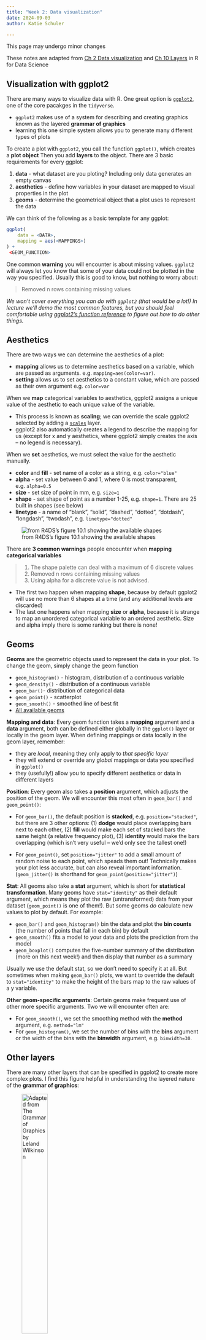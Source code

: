 ```yaml
---
title: "Week 2: Data visualization"
date: 2024-09-03
author: Katie Schuler

---
```


::: {.callout-warning title="Under Construction"}
This page may undergo minor changes
:::


::: {.callout-note title="Acknowledgement"}
These notes are adapted from [Ch 2 Data visualization](https://r4ds.hadley.nz/data-visualize) and [Ch 10 Layers](https://r4ds.hadley.nz/layers) in R for Data Science
:::



## Visualization with ggplot2

There are many ways to visualize data with R. One great option is [`ggplot2`](https://ggplot2.tidyverse.org/), one of the core pacakges in the `tidyverse`.

- `ggplot2` makes use of a system for describing and creating graphics known as the layered **grammar of graphics** 
- learning this one simple system allows you to generate many different types of plots

To create a plot with `ggplot2`, you call the function `ggplot()`, which creates a **plot object** Then you add **layers** to the object. There are 3 basic requirements for every ggplot:

1. **data** - what dataset are you ploting? Including only data generates an empty canvas 
2. **aesthetics** - define how variables in your dataset are mapped to visual properties in the plot
3. **geoms** - determine the geometrical object that a plot uses to represent the data

We can think of the following as a basic template for any ggplot:

```r
ggplot(
    data = <DATA>,
    mapping = aes(<MAPPINGS>)
) + 
 <GEOM_FUNCTION>
```

One common **warning** you will encounter is about missing values. `ggplot2` will always let you know that some of your data could not be plotted in the way you specified. Usually this is good to know, but nothing to worry about: 

> Removed n rows containing missing values 


*We won't cover everything you can do with `ggplot2` (that would be a lot!) In lecture we'll demo the most common features, but you should feel comfortable using [ggplot2's function reference](https://ggplot2.tidyverse.org/reference/) to figure out how to do other things.*


## Aesthetics 

There are two ways we can determine the aesthetics of a plot: 

- **mapping** allows us to determine aesthetics based on a variable, which are passed as arguments. e.g. `mapping=aes(color=var)`. 
- **setting** allows us to set aesthetics to a constant value, which are passed as their own argument e.g. `color=var`

When we **map** categorical variables to aesthetics, ggplot2 assigns a unique value of the aesthetic to each unique value of the variable. 

- This process is known as **scaling**; we can override the scale ggplot2 selected by adding a [`scales`](#scales) layer.
- ggplot2 also automatically creates a legend to describe the mapping for us (except for x and y aesthetics, where ggplot2 simply creates the axis -- no legend is necessary). 

When we **set** aesthetics, we must select the value for the aesthetic manually. 

- **color** and **fill** - set name of a color as a string, e.g. `color="blue"`
- **alpha** - set value between 0 and 1, where 0 is most transparent, e.g. `alpha=0.5`
- **size** - set size of point in mm, e.g. `size=1`
- **shape** - set shape of point as a number 1-25, e.g. `shape=1`. There are 25 built in shapes (see below)
- **linetype** - a name of "blank", "solid", "dashed", "dotted", "dotdash", "longdash", "twodash", e.g. `linetype="dotted"`

![from R4DS's figure 10.1 showing the available shapes](/assests/images/shapes-r4ds.png){#fig-shapes}

There are **3 common warnings** people encounter when **mapping categorical variables** 

> 1. The shape palette can deal with a maximum of 6 discrete values
> 2. Removed n rows containing missing values
> 3. Using alpha for a discrete value is not advised.

- The first two happen when mapping **shape**, because by default ggplot2 will use no more than 6 shapes at a time (and any additional levels are discarded)
- The last one happens when mapping **size** or **alpha**, because it is strange to map  an unordered categorical variable to an ordered aesthetic. Size and alpha imply there is some ranking but there is none!



## Geoms 

**Geoms** are the geometric objects used to represent the data in your plot. To change the geom, simply change the geom function

- `geom_histogram()` - histogram, distribution of a continuous variable
- `geom_density()` - distribution of a continuous variable
- `geom_bar()`- distribution of categorical data
- `geom_point()` - scatterplot
- `geom_smooth()` - smoothed line of best fit 
- [All available geoms](https://ggplot2.tidyverse.org/reference/#geoms)

**Mapping and data**: Every geom function takes a **mapping** argument and a **data** argument, both can be defined either globally in the `ggplot()` layer or locally in the geom layer. When defining mappings or data locally in the geom layer, remember:

- they are *local*, meaning they only apply to *that specific layer* 
- they will extend or override any *global* mappings or data you specified in `ggplot()`
- they (usefully!) allow you to specify different aesthetics or data in different layers

**Position**: Every geom also takes a **position** argument, which adjusts the position of the geom. We will encounter this most often in `geom_bar()` and `geom_point()`:

- For `geom_bar()`, the default position is **stacked**, e.g. `position="stacked"`, but there are 3 other options: (1) **dodge** would place overlapping bars next to each other, (2) **fill** would make each set of stacked bars the same height (a relative frequency plot), (3) **identity** would make the bars overlapping (which isn't very useful -- we'd only see the tallest one!)

- For `geom_point()`, set `position="jitter"` to add a small amount of random noise to each point, which speads them out! Technically makes your plot less accurate, but can also reveal important information. (`geom_jitter()` is shorthand for `geom_point(position="jitter")`)

**Stat**: All geoms also take a **stat** argument, which is short for **statistical transformation**. Many geoms have `stat="identity"` as their default argument, which means they plot the raw (untransformed) data from your dataset (`geom_point()` is one of them!). But some geoms *do* calculate new values to plot by default. For example:

- `geom_bar()` and `geom_histogram()` bin the data and plot the **bin counts** (the number of points that fall in each bin) by default
- `geom_smooth()` fits a model to your data and plots the prediction from the model 
- `geom_boxplot()` computes the five-number summary of the distribution (more on this next week!) and then display that number as a summary

Usually we use the default stat, so we don't need to specify it at all. But sometimes when making `geom_bar()` plots, we want to override the default to `stat="identity"` to make the height of the bars map to the raw values of a y variable.

**Other geom-specific arguments**: Certain geoms make frequent use of other more specific arguments. Two we will encounter often are:

- For `geom_smooth()`, we set the smoothing method with the **method** argument, e.g. `method="lm"`
- For `geom_histogram()`, we set the number of bins with the **bins** argument or the width of the bins with the **binwidth** argument, e.g. `binwidth=30`. 


## Other layers 

There are many other layers that can be specified in ggplot2 to create more complex plots. I find this figure helpful in understanding the layered nature of the **grammar of graphics**: 

![Adapted from The Grammar of Graphics by Leland Wilkinson](/assests/images/gglayers.png){#fig-gglayers width=40%}

Below we'll outline some common uses for the following layers. We demoed most of this in class, but a few of them might be new to you!

- **facets** - display subsets of data
- **labels** - modifies axis, legend and plot labels
- **themes** - overall visuals
- **scales** - map data values to visual values of aestetic

### Facets 

Facets are smaller plots that display different subsets of the data. They are often used as an alternative to aesthetics to plot additional categorical variables. 

- `facet_wrap(~var)` - splits a plot into subplots based on a categorical variable; each subplot displays a subset of the data. The **ncol** argument takes a number and specifies the number of columns. 
- `facet_grid(rows~cols)` - splits a plot into subplots with the combination of two variables, one as the rows of the facet and one as the columns. To leave off rows (or cols), use the `.`, e.g. `facet_grid(.~species)`
- `scales` - by default facets share the same scale and range for x and y aesthetics. Set the `scales` argument to "free" to allow for different axis scales, e.g. `scales="free"`


### Labels 

The `labs()` functions allows you to modify axis, legend, and plot labels. `labs()` takes several arguments. 

Some are a straightforward name, like: 

- **title** - plot title
- **subtitle** - plot subtitle 
- **caption** - caption at bottom right of plot

Others are mapped to aesthetics, like: 

- **x** - the x axis label
- **y** - the y axis label
- **color** - the legend for the color aesthetic
- **size** - the legend for the size aesthetic

### Themes 

ggplot2 comes with many [complete themes](https://ggplot2.tidyverse.org/reference/ggtheme.html) which control how everything is displayed (except data!). A few favorites include:

- `theme_gray()` - the default
- `theme_bw()` - classic dark-on-light theme
- `theme_minimal()` - minimal theme with no backgroun annotations 
- `theme_classic()` - a classic looking theme with no gridelines

Themes take a few arguments, two of which we may use in the class: 

- **base_size** - base font size, given in pts 
- **base_family** - base font family to use 


### Scales 

[Scales](https://ggplot2.tidyverse.org/reference/#scales) control the details of how data values are translated to visual properties. Adding a scale layer overrides the default scales that ggplot2 uses automatically. There are many kinds of scales, but we will mostly encounter them when changing colors of things:  

- `scale_color_brewer()` - changes the color, allows you to [select color palettes](https://ggplot2.tidyverse.org/reference/scale_brewer.html) from the RColorBrewer package with **palette** argument, e.g. `palette="Greens"`
- `scale_fill_manual()` - also changes the color, set to manual values with **values** argument, e.g. `values=c("green", "blue", "red")`


## Shortcuts 

When calling ggplot2 (or any function!) we can specify argument names explicitly or leave them off (implicit). Leaving off the names makes code more conscise, so you'll typically see it that way.

- **explicit** naming of arguments allow us to write them in any order (because we indicate them to ggplot2 by their name)

    ```r
    ggplot(
        data = my_data,
        mapping = aes(x = weight, y = height)
    )
    ```

- **implict** argument names means we have to specify them in a perscribed order (data first!) so ggplot2 can identify them without their name

    ```r
    ggplot(
        my_data,
        aes(x = weight, y = height)
    )
    ```

Another shortcut you'll encounter is **the pipe operator**, `%>%`. The pipe takes the thing on its left and passes it along to the function on its right (as the function's first argument) 

- `x %>% y` is equivalent to `f(x, y)`
- since the first argument to ggplot() is data, you'll typically see the pipe used like this:

    ```r
    my_data %>% 
    ggplot(
        aes(x = weight, y = height)
    )
    ```

## Saving plots 

Often we want to save a plot (to add it to a presentation or paper). We can accomplish this with `ggsave()`. 

```r
# save your most recent plot with the name
ggsave("myfigurename.png")

# specify the width and height; can also specify which units you mean
ggsave("myfigurename.png", width = 4, height = 4)
ggsave("mtcars.pdf", width = 20, height = 20, units = "cm")
```

In Google Colab, you can find your saved plot by clicking the file icon on the left side bar. 


## Further reading 

Recommended further reading: 

- [Ch 2 Data visualization](https://r4ds.hadley.nz/data-visualize) in R for Data Science
- https://moderndive.com/2-viz.html
- [Ch 10 Layers](https://r4ds.hadley.nz/layers) in R for Data Science

Other useful resources:

- [ggplot2 function reference](https://ggplot2.tidyverse.org/reference)
- [ggplot2 cheat sheet](https://ggplot2.tidyverse.org/#cheatsheet)
- [introduction to palmerpenguins](https://allisonhorst.github.io/palmerpenguins/articles/intro.html) 



